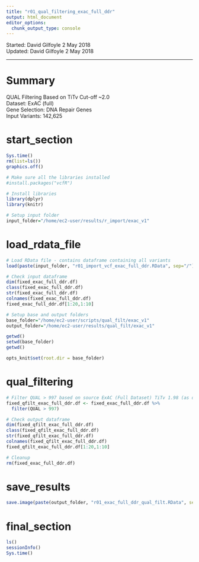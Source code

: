 ```yaml
---
title: "r01_qual_filtering_exac_full_ddr"
output: html_document
editor_options: 
  chunk_output_type: console
---
```


Started: David Gilfoyle 2 May 2018  
Updated: David Gilfoyle 2 May 2018

---

# Summary

QUAL Filtering Based on TiTv Cut-off ~2.0  
Dataset: ExAC (full)  
Gene Selection: DNA Repair Genes  
Input Variants: 142,625

# start_section

```r

Sys.time()
rm(list=ls())
graphics.off()

# Make sure all the libraries installed 
#install.packages("vcfR")

# Install libraries
library(dplyr)
library(knitr)

# Setup input folder
input_folder="/home/ec2-user/results/r_import/exac_v1"

```

# load_rdata_file

```r

# Load RData file - contains dataframe containing all variants
load(paste(input_folder, "r01_import_vcf_exac_full_ddr.RData", sep="/"))

# Check input dataframe
dim(fixed_exac_full_ddr.df)
class(fixed_exac_full_ddr.df)
str(fixed_exac_full_ddr.df)
colnames(fixed_exac_full_ddr.df)
fixed_exac_full_ddr.df[1:20,1:10]

# Setup base and output folders
base_folder="/home/ec2-user/scripts/qual_filt/exac_v1"
output_folder="/home/ec2-user/results/qual_filt/exac_v1"

getwd()
setwd(base_folder)
getwd()

opts_knit$set(root.dir = base_folder)

```

# qual_filtering

```r

# Filter QUAL > 997 based on source ExAC (Full Dataset) TiTv 1.98 (as determined by VCFStats)
fixed_qfilt_exac_full_ddr.df <- fixed_exac_full_ddr.df %>% 
  filter(QUAL > 997)

# Check output dataframe
dim(fixed_qfilt_exac_full_ddr.df)
class(fixed_qfilt_exac_full_ddr.df)
str(fixed_qfilt_exac_full_ddr.df)
colnames(fixed_qfilt_exac_full_ddr.df)
fixed_qfilt_exac_full_ddr.df[1:20,1:10]

# Cleanup
rm(fixed_exac_full_ddr.df)

```

# save_results

```r

save.image(paste(output_folder, "r01_exac_full_ddr_qual_filt.RData", sep="/"))

```

# final_section

```r

ls()
sessionInfo()
Sys.time()

```
